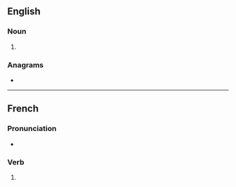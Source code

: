 ==English==

===Noun===
{{head|en|noun form}}

# {{plural of|en|alumina}}

===Anagrams===
* {{anagrams|en|a=aailmnsu|Sulaiman}}

----

==French==

===Pronunciation===
* {{homophones|fr|alumina|aluminât}}

===Verb===
{{head|fr|verb form}}

# {{inflection of|fr|aluminer||2|s|past historic}}
